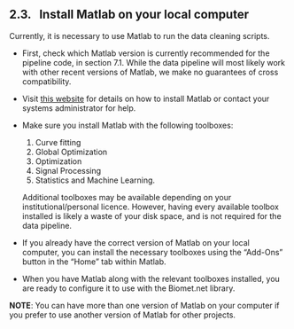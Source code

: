 ## 2.3. &nbsp; Install Matlab on your local computer

Currently, it is necessary to use Matlab to run the data cleaning scripts. 

* First, check which Matlab version is currently recommended for the pipeline code, in section 7.1. While the data pipeline will most likely work with other recent versions of Matlab, we make no guarantees of cross compatibility.

* Visit <a href="https://www.mathworks.com/help/install/ug/install-products-with-internet-connection.html" target="_blank" rel="noopener noreferrer">this website</a> for details on how to install Matlab or contact your systems administrator for help. 

* Make sure you install Matlab with the following toolboxes:
    1. Curve fitting
    2. Global Optimization
    3. Optimization
    4. Signal Processing
    5. Statistics and Machine Learning.

    Additional toolboxes may be available depending on your institutional/personal licence. However, having every available toolbox installed is likely a waste of your disk space, and is not required for the data pipeline.

* If you already have the correct version of Matlab on your local computer, you can install the necessary toolboxes using the “Add-Ons” button in the “Home” tab within Matlab.

* When you have Matlab along with the relevant toolboxes installed, you are ready to configure it to use with the Biomet.net library.

**NOTE**: You can have more than one version of Matlab on your computer if you prefer to use another version of Matlab for other projects.
